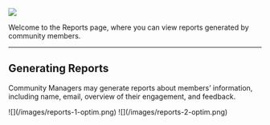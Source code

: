 ![](/images/reports-1-optim.png)

Welcome to the Reports page, where you can view reports generated by community members.

---

## **Generating Reports**

Community Managers may generate reports about members’ information, including name, email, overview of their engagement, and feedback.

<Steps>
  <Step title="Go to Reports > Generate Report">
    ![](/images/reports-1-optim.png)
  </Step>
  <Step title="Select Information and Export to CSV">
    ![](/images/reports-2-optim.png)
  </Step>
</Steps>
